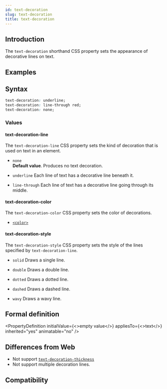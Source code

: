 ```yaml
---
id: text-decoration
slug: text-decoration
title: text-decoration
---
```


## Introduction

The `text-decoration` shorthand CSS property sets the appearance of decorative lines on text.

## Examples


<Go
  example="css-api"
  defaultFile="src/text-decoration/App.tsx"
  img="https://lf-lynx.tiktok-cdns.com/obj/lynx-artifacts-oss-sg/lynx-website/assets/doc/css/text-decoration.jpg"
  entry="src/text-decoration"
  defaultEntryFile="dist/text-decoration.lynx.bundle"
/>

## Syntax

```css
text-decoration: underline;
text-decoration: line-through red;
text-decoration: none;
```

### Values

#### **text-decoration-line**

The `text-decoration-line` CSS property sets the kind of decoration that is used on text in an element.

- `none` <br/>
  **Default value**. Produces no text decoration.

- `underline`
  Each line of text has a decorative line beneath it.

- `line-through`
  Each line of text has a decorative line going through its middle.

#### **text-decoration-color**

The `text-decoration-color` CSS property sets the color of decorations.

- [`<color>`](/api/css/data-type/color)

#### **text-decoration-style**

The `text-decoration-style` CSS property sets the style of the lines specified by `text-decoration-line`.

- `solid`
  Draws a single line.

- `double`
  Draws a double line.

- `dotted`
  Draws a dotted line.

- `dashed`
  Draws a dashed line.

- `wavy`
  Draws a wavy line.

## Formal definition


<PropertyDefinition
  initialValue={<>empty value</>}
  appliesTo={<>text</>}
  inherited="yes"
  animatable="no"
/>

## Differences from Web

- Not support [`text-decoration-thickness`](https://developer.mozilla.org/zh-CN/docs/Web/CSS/text-decoration-thickness)
- Not support multiple decoration lines.

## Compatibility


<LegacyCompatTable metadata="css/properties/text-align" />
